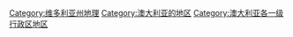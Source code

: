 [[Category:维多利亚州地理|Category:维多利亚州地理]]
[[Category:澳大利亚的地区|Category:澳大利亚的地区]]
[[Category:澳大利亚各一级行政区地区|Category:澳大利亚各一级行政区地区]]
